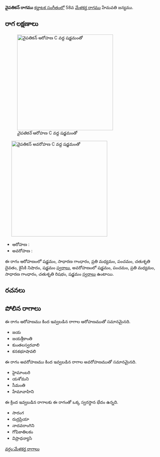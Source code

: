 {{Infobox ragam
	| name          	= వైపతికన్
	| synonym	    	= 
	| mela          	= 
	| chakra        	= 
	| janaka        	= 
	| type          	= షడవ-ఔడవ
	| arohanam      	= {{svaraC|S|G2|M2|P|D2|N2|S'}} 
	| avarohanam    	= {{svaraC|S'|P|M2|G2|R2|S}}
	| jeeva         	=
	| chhaya        	=
	| nyasa         	=
	| vishesha      	= 
	| equivalent  		= 
}}
{{కర్ణాటక సంగీత రాగాలు}}
'''వైపతికన్ రాగము''' [[కర్ణాటక సంగీతం]]లో 58వ [[మేళకర్త రాగము]] హేమవతి జన్యము. 


==రాగ లక్షణాలు==
[[Image:vaipatikan_ar_kb2wiki.png|thumb|right|316px|''వైపతికన్'' ఆరోహణ C వద్ద షడ్జమంతో]]
	[[Image:vaipatikan_av_kb2wiki.png|thumb|right|316px|''వైపతికన్'' అవరోహణ C వద్ద షడ్జమంతో]]

* ఆరోహణ : {{svaraC|S|G2|M2|P|D2|N2|S'}} 
* అవరోహణ : {{svaraC|S'|P|M2|G2|R2|S}}

ఈ రాగం ఆరోహణంలో షడ్జమం, సాధారణ  గాంధారం, ప్రతి మధ్యమం, పంచమం, చతుశృతి దైవతం, కైసికి నిషాదం, షడ్జమం [[స్వరాలు]], అవరోహణంలో షడ్జమం, పంచమం, ప్రతి మధ్యమం, సాధారణ  గాంధారం, చతుశృతి రిషభం, షడ్జమం [[స్వరాలు]] ఉంటాయి.

==రచనలు==



==పోలిన రాగాలు==
ఈ రాగం ఆరోహణము కింద ఇవ్వబడిన రాగాల ఆరోహణముతో సమానమైనది.
* జయ
* జయశ్రీకాంతి
* కుంతలస్వరవాలి
* కనకభూషావలి

ఈ రాగం అవరోహణము కింద ఇవ్వబడిన రాగాల అవరోహణముతో సమానమైనది.
* హైమాంబరి
* యశోమని
* సీమంతి
* హేమావాహిని

ఈ క్రింద ఇవ్వబడిన రాగాలకు ఈ రాగంతో ఒక్క స్వరస్థాన భేదం ఉన్నది.
* సారంగ
* రుద్రప్రియా
* నాదవరాంగిని
* గోపికాతిలకం
* విప్రాధన్యాసి



[[వర్గం:మేళకర్త రాగాలు]]